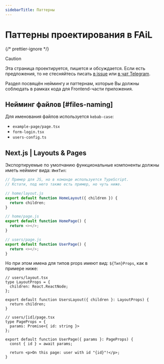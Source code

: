 ```yaml
---
sidebarTitle: Паттерны
---
```


# Паттерны проектирования в FAiL

{/* prettier-ignore */}
> [!CAUTION]
>
> Эта страница проектируется, пишется и обсуждается. Если есть предложения, то
> не стесняйтесь писать [в issue](https://github.com/Lazy-And-Focused/LAFka/issues)
> или [в чат Telegram](https://t.me/laf_disccussion).

Раздел посвящён неймингу и паттернам, которые Вы должны соблюдать в
рамках кода для Frontend-части приложения.

## Нейминг файлов [#files-naming]

Для именования файлов используется `kebab-case`:

- `example-page/page.tsx`
- `form-login.tsx`
- `users-config.ts`

## Next.js | Layouts & Pages

Экспортируемые по умолчанию функциональные компоненты должны иметь
нейминг вида: `ИмяТип`:

```js
// Пример для JS, но в команде используется TypeScript.
// Кстати, под него также есть пример, но чуть ниже.

// home/layout.js
export default function HomeLayout({ children }) {
  return children;
}

// home/page.js
export default function HomePage() {
  return <></>;
}

// users/page.js
export default function UserPage() {
  return <></>;
}
```

Но при этом имена для типов props имеют вид: `${Тип}Props`, как в
примере ниже:

```tsx
// users/layout.tsx
type LayoutProps = {
  children: React.ReactNode;
};

export default function UsersLayout({ children }: LayoutProps) {
  return children;
}

// users/[id]/page.tsx
type PageProps = {
  params: Promise<{ id: string }>
};

export default function UserPage({ params }: PageProps) {
  const { id } = await params;

  return <p>On this page: user with id "{id}"!</p>;
}
```
